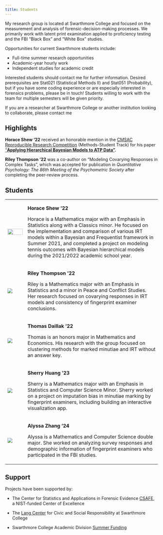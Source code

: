```yaml
---
title: Students
---
```


My research group is located at Swarthmore College and focused on the measurement and analysis of forensic-decision-making processes. We primarily work with latent print examination applied to proficiency testing and the FBI "Black Box" and "White Box" studies.

Opportunities for current Swarthmore students include:

-   Full-time summer research opportunities
-   Academic-year hourly work
-   Independent studies for academic credit

Interested students should contact me for further information. Desired prerequisites are Stat021 (Statistical Methods II) and Stat051 (Probability), but if you have some coding experience or are especially interested in forensics problems, please be in touch! Students willing to work with the team for multiple semesters will be given priority.

If you are a researcher at Swarthmore College or another institution looking to collaborate, please contact me

## Highlights

**Horace Shew '22** received an honorable mention in the [CMSAC Reproducible Research Competition](https://www.stat.cmu.edu/cmsac/conference/2021/) (Methods-Student Track) for his paper ["**Applying Hierarchical Bayesian Models to ATP Data"**](https://www.stat.cmu.edu/cmsac/conference/2021/assets/pdf/HoraceShew.pdf)**.**

**Riley Thompson '22** was a co-author on "Modeling Covarying Responses in Complex Tasks", which was accepted for publication in *Quantitative Psychology: The 86th Meeting of the Psychometric Society* after completing the peer-review process.

## Students

+------------------------------------------------------+--------------------------------------------------------------------------------------------------------------------------------------------------------------------------------------------------------------------------------------------------------------------------------------------------------------------------------------------------------------+
| ![](images/hshew.jpg){fig-align="left" width="100%"} | **Horace Shew '22**                                                                                                                                                                                                                                                                                                                                          |
|                                                      |                                                                                                                                                                                                                                                                                                                                                              |
|                                                      | Horace is a Mathematics major with an Emphasis in Statistics along with a Classics minor. He focused on the implementation and comparison of various IRT models within a Bayesian and Frequentist framework in Summer 2021, and completed a project on modeling tennis outcomes with Bayesian hierarchical models during the 2021/2022 academic school year. |
+------------------------------------------------------+--------------------------------------------------------------------------------------------------------------------------------------------------------------------------------------------------------------------------------------------------------------------------------------------------------------------------------------------------------------+
| ![](images/riley.jpg)                                | **Riley Thompson '22**                                                                                                                                                                                                                                                                                                                                       |
|                                                      |                                                                                                                                                                                                                                                                                                                                                              |
|                                                      | Riley is a Mathematics major with an Emphasis in Statistics and a minor in Peace and Conflict Studies. Her research focused on covarying responses in IRT models and consistency of fingerprint examiner conclusions.                                                                                                                                        |
+------------------------------------------------------+--------------------------------------------------------------------------------------------------------------------------------------------------------------------------------------------------------------------------------------------------------------------------------------------------------------------------------------------------------------+
| ![](images/daillak.jpeg)                             | **Thomas Daillak '22**                                                                                                                                                                                                                                                                                                                                       |
|                                                      |                                                                                                                                                                                                                                                                                                                                                              |
|                                                      | Thomas is an honors major in Mathematics and Economics. His research with the group focused on clustering methods for marked minutiae and IRT without an answer key.                                                                                                                                                                                         |
+------------------------------------------------------+--------------------------------------------------------------------------------------------------------------------------------------------------------------------------------------------------------------------------------------------------------------------------------------------------------------------------------------------------------------+
| ![](images/sherry.jpeg)                              | **Sherry Huang '23**                                                                                                                                                                                                                                                                                                                                         |
|                                                      |                                                                                                                                                                                                                                                                                                                                                              |
|                                                      | Sherry is a Mathematics major with an Emphasis in Statistics and Computer Science Minor. Sherry worked on a project on imputation bias in minutiae marking by fingerprint examiners, including building an interactive visualization app.                                                                                                                    |
+------------------------------------------------------+--------------------------------------------------------------------------------------------------------------------------------------------------------------------------------------------------------------------------------------------------------------------------------------------------------------------------------------------------------------+
| ![](images/alyssa.jpeg)                              | **Alyssa Zhang '24**                                                                                                                                                                                                                                                                                                                                         |
|                                                      |                                                                                                                                                                                                                                                                                                                                                              |
|                                                      | Alyssa is a Mathematics and Computer Science double major. She worked on analyzing survey responses and demographic information of fingerprint examiners who participated in the FBI studies.                                                                                                                                                                |
+------------------------------------------------------+--------------------------------------------------------------------------------------------------------------------------------------------------------------------------------------------------------------------------------------------------------------------------------------------------------------------------------------------------------------+

## Support

Projects have been supported by:

-   The Center for Statistics and Applications in Forensic Evidence [CSAFE](forensicstats.org), a NIST-funded Center of Excellence

-   The [Lang Center](https://www.swarthmore.edu/lang-center/) for Civic and Social Responsibility at Swarthmore College

-   Swarthmore College Academic Division [Summer Funding](https://www.swarthmore.edu/summer-research-opportunities/summer-funding-opportunities-across-campus#ACAD)
